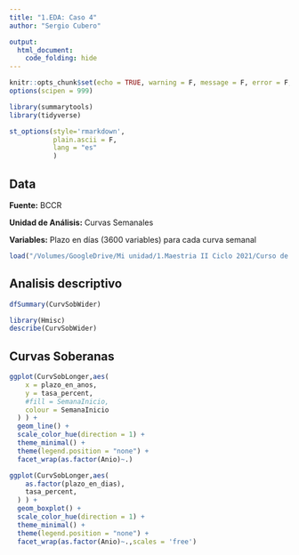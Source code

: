 ```yaml
---
title: "1.EDA: Caso 4"
author: "Sergio Cubero"

output: 
  html_document: 
    code_folding: hide
---
```



```r
knitr::opts_chunk$set(echo = TRUE, warning = F, message = F, error = F, results = "asis")
options(scipen = 999)

library(summarytools)
library(tidyverse)

st_options(style='rmarkdown',
           plain.ascii = F,
           lang = "es"
           )
```



## Data

**Fuente:** BCCR

**Unidad de Análisis:** Curvas Semanales

**Variables:** Plazo en días (3600 variables) para cada curva semanal

```r
load("/Volumes/GoogleDrive/Mi unidad/1.Maestria II Ciclo 2021/Curso de Analisis De Casos/Caso4/Data/DatosCurvaSoberana.RData")
```


## Analisis descriptivo 

```r
dfSummary(CurvSobWider)
```

```r
library(Hmisc)
describe(CurvSobWider)
```


## Curvas Soberanas

```r
ggplot(CurvSobLonger,aes(
    x = plazo_en_anos,
    y = tasa_percent,
    #fill = SemanaInicio,
    colour = SemanaInicio
  ) ) +
  geom_line() +
  scale_color_hue(direction = 1) +
  theme_minimal() +
  theme(legend.position = "none") +
  facet_wrap(as.factor(Anio)~.)
```

```r
ggplot(CurvSobLonger,aes(
    as.factor(plazo_en_dias),
    tasa_percent,
  ) ) +
  geom_boxplot() +
  scale_color_hue(direction = 1) +
  theme_minimal() +
  theme(legend.position = "none") +
  facet_wrap(as.factor(Anio)~.,scales = 'free')
```





